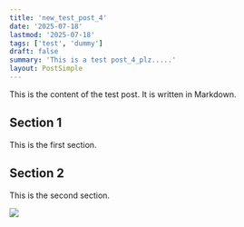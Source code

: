 ```yaml
---
title: 'new_test_post_4'
date: '2025-07-18'
lastmod: '2025-07-18'
tags: ['test', 'dummy']
draft: false
summary: 'This is a test post_4_plz.....'
layout: PostSimple
---
```


This is the content of the test post. It is written in Markdown.

## Section 1

This is the first section.

## Section 2

This is the second section.

![](/static/images/two-app/1.png)